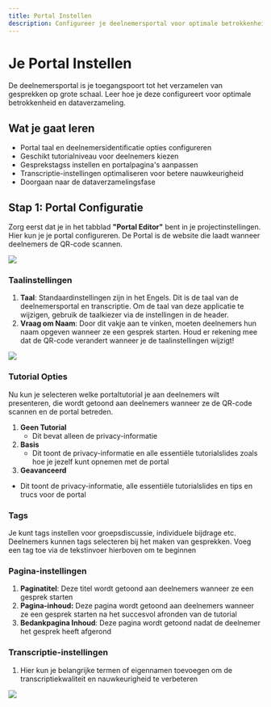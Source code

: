 ---
title: Portal Instellen
description: Configureer je deelnemersportal voor optimale betrokkenheid
---

# Je Portal Instellen

De deelnemersportal is je toegangspoort tot het verzamelen van gesprekken op grote schaal. Leer hoe je deze configureert voor optimale betrokkenheid en dataverzameling.

## Wat je gaat leren
- Portal taal en deelnemersidentificatie opties configureren
- Geschikt tutorialniveau voor deelnemers kiezen
- Gesprekstagss instellen en portalpagina's aanpassen
- Transcriptie-instellingen optimaliseren voor betere nauwkeurigheid
- Doorgaan naar de dataverzamelingsfase

## Stap 1: Portal Configuratie
Zorg eerst dat je in het tabblad **"Portal Editor"** bent in je projectinstellingen. Hier kun je je portal configureren. De Portal is de website die laadt wanneer deelnemers de QR-code scannen.

![](/img14.png)


### Taalinstellingen
1. **Taal**: Standaardinstellingen zijn in het Engels. Dit is de taal van de deelnemersportal en transcriptie. Om de taal van deze applicatie te wijzigen, gebruik de taalkiezer via de instellingen in de header.
2. **Vraag om Naam**: Door dit vakje aan te vinken, moeten deelnemers hun naam opgeven wanneer ze een gesprek starten. Houd er rekening mee dat de QR-code verandert wanneer je de taalinstellingen wijzigt!

![](/img5.png)

### Tutorial Opties
Nu kun je selecteren welke portaltutorial je aan deelnemers wilt presenteren, die wordt getoond aan deelnemers wanneer ze de QR-code scannen en de portal betreden.

1. **Geen Tutorial**
   - Dit bevat alleen de privacy-informatie
2. **Basis**
   - Dit toont de privacy-informatie en alle essentiële tutorialslides zoals hoe je jezelf kunt opnemen met de portal
3. **Geavanceerd**
- Dit toont de privacy-informatie, alle essentiële tutorialslides en tips en trucs voor de portal

### Tags
Je kunt tags instellen voor groepsdiscussie, individuele bijdrage etc. Deelnemers kunnen tags selecteren bij het maken van gesprekken. Voeg een tag toe via de tekstinvoer hierboven om te beginnen


### Pagina-instellingen
1. **Paginatitel**: Deze titel wordt getoond aan deelnemers wanneer ze een gesprek starten
2. **Pagina-inhoud:** Deze pagina wordt getoond aan deelnemers wanneer ze een gesprek starten na het succesvol afronden van de tutorial
3. **Bedankpagina Inhoud**: Deze pagina wordt getoond nadat de deelnemer het gesprek heeft afgerond

### Transcriptie-instellingen
1. Hier kun je belangrijke termen of eigennamen toevoegen om de transcriptiekwaliteit en nauwkeurigheid te verbeteren

![](/img6.png) 